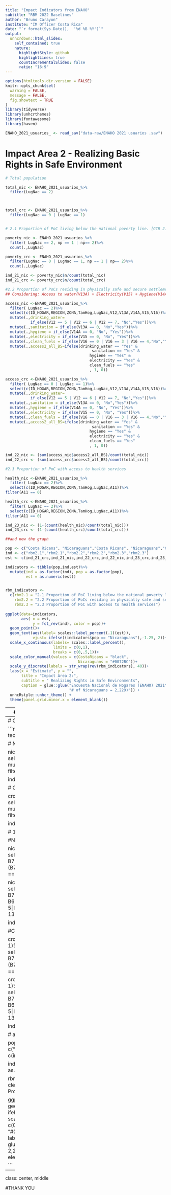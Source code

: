 ```yaml
---
title: "Impact Indicators from ENAHO"
subtitle: "RBM 2022 Baselines"
author: "Bruno Carayon"
institute: "IM Officer Costa Rica"
date: "`r format(Sys.Date(),  '%d %B %Y')`"
output:
  unhcrdown::html_slides:
    self_contained: true
    nature:
      highlightStyle: github
      highlightLines: true
      countIncrementalSlides: false
      ratio: "16:9"
---
```


```r
options(htmltools.dir.version = FALSE)
knitr::opts_chunk$set(
  warning = FALSE,
  message = FALSE,
  fig.showtext = TRUE
)
library(tidyverse)
library(unhcrthemes)
library(fontawesome)
library(haven)

ENAHO_2021_usuarios_ <- read_sav("data-raw/ENAHO 2021 usuarios .sav")

```

# Impact Area 2 - Realizing Basic Rights in Safe Environment


```r

# Total population

total_nic <- ENAHO_2021_usuarios_%>%
  filter(LugNac == 2)



total_crc <- ENAHO_2021_usuarios_%>%
  filter(LugNac == 0 | LugNac == 1)


# 2.1 Proportion of PoC living below the national poverty line. [GCR 2.1.1 and SDG 1.2.1]

poverty_nic <- ENAHO_2021_usuarios_%>%
  filter( LugNac == 2, np == 1 | np== 2)%>%
  count(.,LugNac)

poverty_crc <- ENAHO_2021_usuarios_%>%
  filter(LugNac == 0 | LugNac == 1, np == 1 | np== 2)%>%
  count(.,LugNac)

ind_21_nic <- poverty_nic$n/count(total_nic) 
ind_21_crc <- poverty_crc$n/count(total_crc)

#2.2 Proportion of PoCs residing in physically safe and secure settlements with access to basic facilities
## Considering: Access to water(V13A) + Electricity(V15) + Hygiene(V14A) + Clean fuels(V16)  = Person has access to basic services

access_nic <-ENAHO_2021_usuarios_%>%
  filter( LugNac == 2)%>%
  select(c(ID_HOGAR,REGION,ZONA,TamHog,LugNac,V12,V13A,V14A,V15,V16))%>%
  mutate(.,drinking_water= 
           if_else(V12 == 5 | V12 == 6 | V12 == 7, "No","Yes"))%>%
  mutate(.,sanitation = if_else(V13A == 0, "No","Yes"))%>%
  mutate(.,hygiene = if_else(V14A == 0, "No", "Yes"))%>%
  mutate(.,electricity = if_else(V15 == 0, "No", "Yes"))%>%
  mutate(.,clean_fuels = if_else(V16 == 0 | V16 == 3 | V16 == 4,"No","Yes"))%>%
  mutate(.,access2_all_BS=ifelse(drinking_water == "Yes" &
                                      sanitation == "Yes" & 
                                     hygiene == "Yes" &
                                     electricity == "Yes" &
                                     clean_fuels == "Yes"
                                     , 1, 0))

access_crc <-ENAHO_2021_usuarios_%>%
  filter( LugNac == 0 | LugNac == 1)%>%
  select(c(ID_HOGAR,REGION,ZONA,TamHog,LugNac,V12,V13A,V14A,V15,V16))%>%
  mutate(.,drinking_water= 
           if_else(V12 == 5 | V12 == 6 | V12 == 7, "No","Yes"))%>%
  mutate(.,sanitation = if_else(V13A == 0, "No","Yes"))%>%
  mutate(.,hygiene = if_else(V14A == 0, "No", "Yes"))%>%
  mutate(.,electricity = if_else(V15 == 0, "No", "Yes"))%>%
  mutate(.,clean_fuels = if_else(V16 == 0 | V16 == 3 | V16 == 4,"No","Yes"))%>%
  mutate(.,access2_all_BS=ifelse(drinking_water == "Yes" &
                                      sanitation == "Yes" & 
                                     hygiene == "Yes" &
                                     electricity == "Yes" &
                                     clean_fuels == "Yes"
                                     , 1, 0))

ind_22_nic <- (sum(access_nic$access2_all_BS)/count(total_nic))
ind_22_crc <- (sum(access_crc$access2_all_BS)/count(total_crc))

#2.3 Proportion of PoC with access to health services

health_nic <-ENAHO_2021_usuarios_%>%
  filter( LugNac == 2)%>%
  select(c(ID_HOGAR,REGION,ZONA,TamHog,LugNac,A11))%>%
filter(A11 == 0)

health_crc <-ENAHO_2021_usuarios_%>%
  filter( LugNac == 2)%>%
  select(c(ID_HOGAR,REGION,ZONA,TamHog,LugNac,A11))%>%
filter(A11 == 0)

ind_23_nic <- (1-(count(health_nic)/count(total_nic)))
ind_23_crc <- (1-(count(health_crc)/count(total_crc)))

##and now the graph

pop <- c("Costa Ricans", "Nicaraguans","Costa Ricans", "Nicaraguans","Costa Ricans", "Nicaraguans" )
ind <- c("rbm2.1","rbm2.1","rbm2.2","rbm2.2","rbm2.3","rbm2.3")
est <- c(ind_21_crc,ind_21_nic,ind_22_crc,ind_22_nic,ind_23_crc,ind_23_nic)

indicators <- tibble(pop,ind,est)%>%
  mutate(ind = as.factor(ind), pop = as.factor(pop),
         est = as.numeric(est))


rbm_indicators <- 
  c(rbm2.1 = "2.1 Proportion of PoC living below the national poverty line",
    rbm2.2 = "2.2 Proportion of PoCs residing in physically safe and secure settlements with access to basic facilities.",
    rbm2.3 = "2.3 Proportion of PoC with access to health services")
  
ggplot(data=indicators, 
       aes( x = est,
            y = fct_rev(ind), color = pop))+
  geom_point()+
  geom_text(aes(label= scales::label_percent(.1)(est)),
            vjust= ifelse((indicators$pop == "Nicaraguans"),-1.25, 2))+
  scale_x_continuous(labels= scales::label_percent(),
                     limits = c(0,1),
                     breaks = c(0,.5,1))+
  scale_color_manual(values = c(CostaRicans = "black",
                                Nicaraguans = "#0072BC"))+
  scale_y_discrete(labels = str_wrap(rev(rbm_indicators), 40))+
  labs(x = "Estimate", y = "",
       title = "Impact Area 2:",
       subtitle = " Realizing Rights in Safe Environments",
       caption = glue::glue("Encuesta Nacional de Hogares (ENAHO) 2021\n",
                            "# of Nicaraguans = 2,229)")) +
  unhcRstyle::unhcr_theme() +
  theme(panel.grid.minor.x = element_blank())

```



---
#Impact Area 3 - Empowering Communities and Achieving Gender Equality

```r

# Primary education enrollment
## Nicaraguans

nic_primary_age <- ENAHO_2021_usuarios_%>%
  filter(LugNac == 2, A5 == 6 | A5== 7 | A5 == 8 
         | A5 == 9 | A5 == 10 | A5 == 11)%>%
  select(LugNac,A5,A13)%>%
  count()

 

nic_primary_enrolled <- ENAHO_2021_usuarios_%>%
  filter(LugNac == 2, A5 == 6 | A5== 7 | A5 == 8 
         | A5 == 9 | A5 == 10 | A5 == 11)%>%
  select(LugNac,A5,A13)%>%
  filter(.,A13 == 3)%>%
  count()

ind32a_nic <- (nic_primary_enrolled/nic_primary_age)

## CostaRicans

crc_primary_age <- ENAHO_2021_usuarios_%>%
  filter(LugNac == 0 | LugNac == 1, A5 == 6 | A5== 7 | A5 == 8 
         | A5 == 9 | A5 == 10 | A5 == 11)%>%
  select(LugNac,A5,A13)%>%
  count()
 
crc_primary_enrolled <- ENAHO_2021_usuarios_%>%
  filter(LugNac == 0 | LugNac == 1, A5 == 6 | A5== 7 | A5 == 8 
         | A5 == 9 | A5 == 10 | A5 == 11)%>%
  select(LugNac,A5,A13)%>%
  filter(.,A13 ==3)%>%
  count()


ind32a_crc <- (crc_primary_enrolled/crc_primary_age)

# Secundary education enrollment
## Nicaraguans


nic_secundary_age <- ENAHO_2021_usuarios_%>%
  filter(LugNac == 2, A5 == 12 | A5== 13 | A5 == 14 
         | A5 == 15 | A5 == 16 | A5 == 17)%>%
  select(LugNac,A5,A13)%>%
  count()



nic_secundary_enrolled <- ENAHO_2021_usuarios_%>%
  filter(LugNac == 2, A5 == 12 | A5== 13 | A5 == 14 
         | A5 == 15 | A5 == 16 | A5 == 17)%>%
  select(LugNac,A5,A13)%>%
  filter(.,A13 == 4)%>%
  count()

ind32b_nic <- (nic_secundary_enrolled/nic_secundary_age)

## CostaRicans



crc_secundary_age <- ENAHO_2021_usuarios_%>%
  filter(LugNac == 0 | LugNac == 1, A5 == 12 | A5== 13 | A5 == 14 
         | A5 == 15 | A5 == 16 | A5 == 17)%>%
  select(LugNac,A5,A13)%>%
  count()



crc_secundary_enrolled <- ENAHO_2021_usuarios_%>%
  filter(LugNac == 0 | LugNac == 1, A5 == 12 | A5== 13 | A5 == 14 
         | A5 == 15 | A5 == 16 | A5 == 17)%>%
  select(LugNac,A5,A13)%>%
  filter(.,A13 == 4)%>%
  count()

ind32b_crc <- (crc_secundary_enrolled/crc_secundary_age)

# and now the graph

pop2 <- c("Costa Ricans", "Nicaraguans","Costa Ricans", "Nicaraguans")
ind2 <- c("rbm3.2a","rbm3.2a","rbm3.2b","rbm3.2b")
est2 <- c(ind32a_crc,ind32a_nic,ind32b_crc,ind32b_nic)

indicators2 <- tibble(pop2,ind2,est2)%>%
  mutate(ind2 = as.factor(ind2), pop2 = as.factor(pop2),
         est2 = as.numeric(est2))


rbm_indicators2 <- 
  c(rbm3.1a = "3.2a Proportion of PoC enrolled in primary education",
    rbm3.1b = "3.2b Proportion of PoC enrolled in secondary education")

ggplot(data=indicators2, 
       aes( x = est2,
            y = fct_rev(ind2), color = pop2))+
  geom_point()+
  geom_text(aes(label= scales::label_percent(.1)(est2)),
            vjust= ifelse((indicators2$pop2 == "Nicaraguans"),-1.25, 2))+
  scale_x_continuous(labels= scales::label_percent(),
                     limits = c(0,1),
                     breaks = c(0,.5,1))+
  scale_color_manual(values = c(CostaRicans = "black",
                                Nicaraguans = "#0072BC"))+
  scale_y_discrete(labels = str_wrap(rev(rbm_indicators2), 40))+
  labs(x = "Estimate", y = "",
       title = "Impact Area 3:",
       subtitle = "Empowering Communities and Achieving Gender Equality",
       caption = glue::glue("Encuesta Nacional de Hogares (ENAHO) 2021\n",
                            "# of Nicaraguans = 2,229)")) +
  unhcRstyle::unhcr_theme() +
  theme(panel.grid.minor.x = element_blank())

```

---
# Outcome Indicators

```r


# 8.2 Proportion of PoC with primary reliance on clean (cooking) fuels and technology [SDG 7.1.2 Tier 1]

# Nicaraguans

nic_clean_fuels <- ENAHO_2021_usuarios_%>%
  select(.,c(ID_HOGAR,REGION,ZONA,TamHog,LugNac,V16))%>%
  mutate(.,clean_fuels = if_else(V16 == 0 | V16 == 3 | V16 == 4,0,1))%>%
  filter(.,LugNac == 2)
  
ind81_nic <- (sum(nic_clean_fuels$clean_fuels))/count(total_nic)

# CostaRicans

crc_clean_fuels <- ENAHO_2021_usuarios_%>%
  select(.,c(ID_HOGAR,REGION,ZONA,TamHog,LugNac,V16))%>%
  mutate(.,clean_fuels = if_else(V16 == 0 | V16 == 3 | V16 == 4,0,1))%>%
  filter(.,LugNac == 0 | LugNac == 1)
  
ind81_crc <- (sum(crc_clean_fuels$clean_fuels))/count(total_crc)

# 13.3 Proportion of PoC (working age) who are unemployed.

#Nicaraguans

nic_unemployed <-ENAHO_2021_usuarios_%>%
  filter( LugNac == 2)%>%
  select(c(ID_HOGAR,REGION,ZONA,TamHog,LugNac,A5,B6,B7A,B7B,B7C,B7D,B7E,
           B7F,B7G,B7H,B7I,B7J,B7K,B8))%>%
  filter(A5>17 & A5<66,(B6==8 | B6==9) & (B7A==1 | B7B == 2 | B7C == 3 | B7D == 4 
                                  | B7E == 5 | B7F == 6 | B7G == 7 | B7H == 8 |
                                    B7I == 9 | B7J == 10 | B7K == 11 | B8 == 1))


nic_work_force <-ENAHO_2021_usuarios_%>%
  filter( LugNac == 2)%>%
  select(c(ID_HOGAR,REGION,ZONA,TamHog,LugNac,A5,B6,B7A,B7B,B7C,B7D,B7E,
           B7F,B7G,B7H,B7I,B7J,B7K,B8))%>%
  filter(A5>17 & A5<66,(B6==1  | B6==2 | B6==3| B6==4| B6==5| B6==6 | B6==7) 
         | ((B6==8 | B6 == 9) & (B8 == 4 | B8 == 5| B8 == 6| B8 == 7
                                 | B8 == 8| B8 == 9| B8 == 10| B8 == 11
                                 | B8 == 12| B8 == 13| B8 == 14| B8 == 15)))
  
ind133_nic <- (count(nic_unemployed)/count(nic_work_force))


#Costaricans

crc_unemployed <-ENAHO_2021_usuarios_%>%
  filter( LugNac == 0 | LugNac == 1)%>%
  select(c(ID_HOGAR,REGION,ZONA,TamHog,LugNac,A5,B6,B7A,B7B,B7C,B7D,B7E,
           B7F,B7G,B7H,B7I,B7J,B7K,B8))%>%
  filter(A5>17 & A5<66,(B6==8 | B6==9) & (B7A==1 | B7B == 2 | B7C == 3 | B7D == 4 
                                  | B7E == 5 | B7F == 6 | B7G == 7 | B7H == 8 |
                                    B7I == 9 | B7J == 10 | B7K == 11 | B8 == 1))


crc_work_force <-ENAHO_2021_usuarios_%>%
  filter( LugNac == 0 | LugNac == 1)%>%
  select(c(ID_HOGAR,REGION,ZONA,TamHog,LugNac,A5,B6,B7A,B7B,B7C,B7D,B7E,
           B7F,B7G,B7H,B7I,B7J,B7K,B8))%>%
  filter(A5>17 & A5<66,(B6==1  | B6==2 | B6==3| B6==4| B6==5| B6==6 | B6==7) 
         | ((B6==8 | B6 == 9) & (B8 == 4 | B8 == 5| B8 == 6| B8 == 7
                                 | B8 == 8| B8 == 9| B8 == 10| B8 == 11
                                 | B8 == 12| B8 == 13| B8 == 14| B8 == 15)))
  
ind133_crc <- (count(crc_unemployed)/count(crc_work_force))

# and now the graph

pop3 <- c("Costa Ricans", "Nicaraguans","Costa Ricans", "Nicaraguans")
ind3 <- c("rbm8.1","rbm8.1","rbm13.3","rbm13.3")
est3 <- c(ind81_crc,ind81_nic,ind133_crc,ind133_nic)

indicators3 <- tibble(pop3,ind3,est3)%>%
  mutate(ind3 = as.factor(ind3), pop3 = as.factor(pop3),
         est3 = as.numeric(est3))


rbm_indicators3 <- 
  c(rbm8.1 = "8.2 Proportion of PoC with primary reliance on clean (cooking) fuels and technology [SDG 7.1.2 Tier 1]",
    rbm13.3= "13.3 Proportion of PoC (working age) who are unemployed.")

ggplot(data=indicators3, 
       aes( x = est3,
            y = ind3, color = pop3))+
  geom_point()+
  geom_text(aes(label= scales::label_percent(.1)(est3)),
            vjust= ifelse((indicators3$pop3 == "Nicaraguans"),-1.25, 2))+
  scale_x_continuous(labels= scales::label_percent(),
                     limits = c(0,1),
                     breaks = c(0,.5,1))+
  scale_color_manual(values = c(CostaRicans = "black",
                                Nicaraguans = "#0072BC"))+
  scale_y_discrete(labels = str_wrap(rev(rbm_indicators3), 40))+
  labs(x = "Estimate", y = "",
       title = "Outcome Indicators:",
       caption = glue::glue("Encuesta Nacional de Hogares (ENAHO) 2021\n",
                            "# of Nicaraguans = 2,229)")) +
  unhcRstyle::unhcr_theme() +
  theme(panel.grid.minor.x = element_blank())

```




---

class: center, middle

#THANK YOU